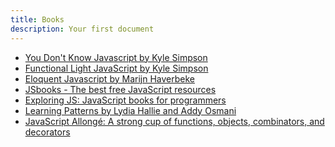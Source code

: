 ```yaml
---
title: Books
description: Your first document
---
```


- [You Don't Know Javascript by Kyle Simpson](https://github.com/getify/You-Dont-Know-JS)
- [Functional Light JavaScript by Kyle Simpson](https://github.com/getify/Functional-Light-JS)
- [Eloquent Javascript by Marijn Haverbeke](https://eloquentjavascript.net/)
- [JSbooks - The best free JavaScript resources](https://jsbooks.revolunet.com/)
- [Exploring JS: JavaScript books for programmers](https://exploringjs.com/)
- [Learning Patterns by Lydia Hallie and Addy Osmani](https://www.patterns.dev/)
- [JavaScript Allongé: A strong cup of functions, objects, combinators, and decorators](https://leanpub.com/javascriptallongesix/read#leanpub-auto-about-javascript-allong)
